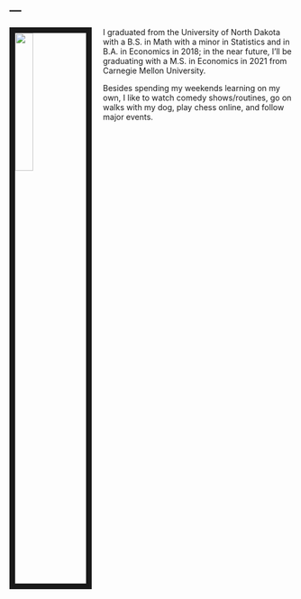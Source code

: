---
---


<link rel="stylesheet" href="styles.css" type="text/css">

<img src="suhkee.jpg" style="width:25%; border:10px solid; margin-right: 20px" align="left">

<!-- My passion is using data to show how things work whether it be in the realm of predicting, forecasting, descriptive, or visualizations. Data should be used in a way that will show relationships previously unknown or prove relationships that were previously assumed. I am an avid R user and do most of my programming in that language with knowledge of many others. Using docker images that contain solutions using R as a backend environment are fairly new and extremely fun to work on. R has the ability, much like python, to deploy into clusters using [plumber](https://www.rplumber.io/) as a REST API or [shiny](https://shiny.rstudio.com/) as a web application. It is possible to have an entire web application be built in just R(with maybe a little html/js). Besides these, I love time-series and machine learning problems that really challenge how I think about a topic.  -->

I graduated from the University of North Dakota with a B.S. in Math with a minor in Statistics and in B.A. in Economics in 2018; in the near future, I'll be graduating with a M.S. in Economics in 2021 from Carnegie Mellon University. 

Besides spending my weekends learning on my own, I like to watch comedy shows/routines, go on walks with my dog, play chess online, and follow major events.

